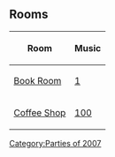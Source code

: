 

==Rooms==
<center>
{|class="wikitable" border="1"
!Room!!Music
|-
|[[Media:RoomsBook-2ndAnniversary.swf|Book Room]]||[[Media:Music1.swf|1]]
|-
|[[Media:RoomsCoffee-2ndAnniversary.swf|Coffee Shop]]||[[Media:Music100.swf|100]]
|}
</center>
{{Parties}}

[[Category:Parties of 2007]]